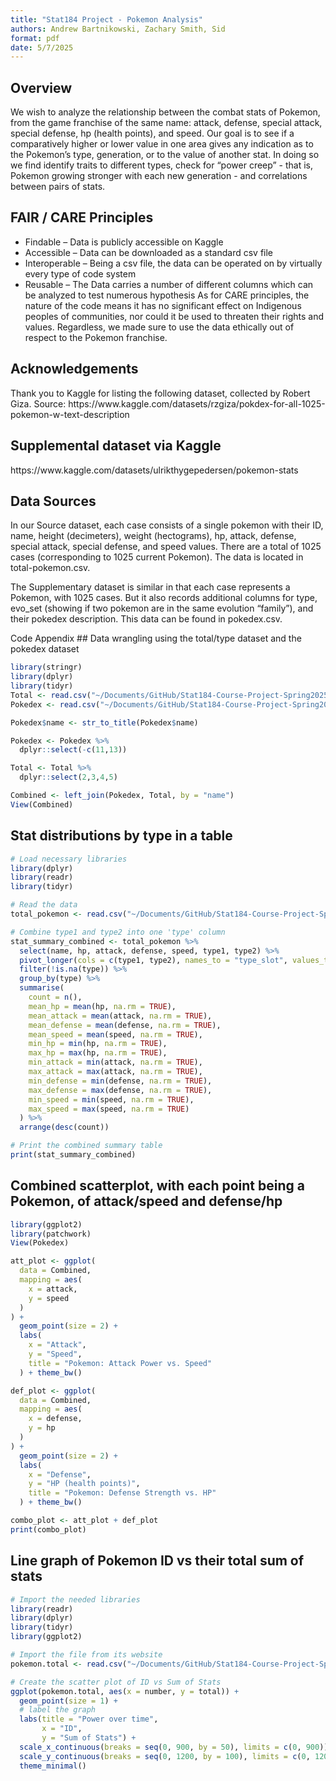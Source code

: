```yaml
---
title: "Stat184 Project - Pokemon Analysis"
authors: Andrew Bartnikowski, Zachary Smith, Sid
format: pdf
date: 5/7/2025
---
```

## Overview
We wish to analyze the relationship between the combat stats of Pokemon, from the game franchise of the same name: attack, defense, special attack, special defense, hp (health points), and speed. Our goal is to see if a comparatively higher or lower value in one area gives any indication as to the Pokemon's type, generation, or to the value of another stat. In doing so we find identify traits to different types, check for "power creep" - that is, Pokemon growing stronger with each new generation - and correlations between pairs of stats.

## FAIR / CARE Principles
- Findable – Data is publicly accessible on Kaggle
- Accessible – Data can be downloaded as a standard csv file
- Interoperable – Being a csv file, the data can be operated on by virtually every type of code system
- Reusable – The Data carries a number of different columns which can be analyzed to test numerous hypothesis
As for CARE principles, the nature of the code means it has no significant effect on Indigenous peoples of communities, nor could it be used to threaten their rights and values. Regardless, we made sure to use the data ethically out of respect to the Pokemon franchise.

## Acknowledgements
Thank you to Kaggle for listing the following dataset, collected by Robert Giza. Source: https://www.kaggle.com/datasets/rzgiza/pokdex-for-all-1025-pokemon-w-text-description

## Supplemental dataset via Kaggle
https://www.kaggle.com/datasets/ulrikthygepedersen/pokemon-stats

## Data Sources
In our Source dataset, each case consists of a single pokemon with their ID, name, height (decimeters), weight (hectograms), hp, attack, defense, special attack, special defense, and speed values. There are a total of 1025 cases (corresponding to 1025 current Pokemon). The data is located in total-pokemon.csv.

The Supplementary dataset is similar in that each case represents a Pokemon, with 1025 cases. But it also records additional columns for type, evo_set (showing if two pokemon are in the same evolution "family"), and their pokedex description. This data can be found in pokedex.csv.

Code Appendix
## Data wrangling using the total/type dataset and the pokedex dataset
```r
library(stringr)
library(dplyr)
library(tidyr)
Total <- read.csv("~/Documents/GitHub/Stat184-Course-Project-Spring2025/total-pokemon.csv")
Pokedex <- read.csv("~/Documents/GitHub/Stat184-Course-Project-Spring2025/pokedex.csv")

Pokedex$name <- str_to_title(Pokedex$name)

Pokedex <- Pokedex %>% 
  dplyr::select(-c(11,13))

Total <- Total %>% 
  dplyr::select(2,3,4,5)

Combined <- left_join(Pokedex, Total, by = "name")
View(Combined)
```
## Stat distributions by type in a table
```r
# Load necessary libraries
library(dplyr)
library(readr)
library(tidyr)

# Read the data
total_pokemon <- read.csv("~/Documents/GitHub/Stat184-Course-Project-Spring2025/total-pokemon.csv")

# Combine type1 and type2 into one 'type' column
stat_summary_combined <- total_pokemon %>%
  select(name, hp, attack, defense, speed, type1, type2) %>%
  pivot_longer(cols = c(type1, type2), names_to = "type_slot", values_to = "type") %>%
  filter(!is.na(type)) %>%
  group_by(type) %>%
  summarise(
    count = n(),
    mean_hp = mean(hp, na.rm = TRUE),
    mean_attack = mean(attack, na.rm = TRUE),
    mean_defense = mean(defense, na.rm = TRUE),
    mean_speed = mean(speed, na.rm = TRUE),
    min_hp = min(hp, na.rm = TRUE),
    max_hp = max(hp, na.rm = TRUE),
    min_attack = min(attack, na.rm = TRUE),
    max_attack = max(attack, na.rm = TRUE),
    min_defense = min(defense, na.rm = TRUE),
    max_defense = max(defense, na.rm = TRUE),
    min_speed = min(speed, na.rm = TRUE),
    max_speed = max(speed, na.rm = TRUE)
  ) %>%
  arrange(desc(count))

# Print the combined summary table
print(stat_summary_combined)

```


## Combined scatterplot, with each point being a Pokemon, of attack/speed and defense/hp
```r
library(ggplot2)
library(patchwork)
View(Pokedex)

att_plot <- ggplot(
  data = Combined,
  mapping = aes(
    x = attack,
    y = speed
  ) 
) +
  geom_point(size = 2) +
  labs(
    x = "Attack",
    y = "Speed",
    title = "Pokemon: Attack Power vs. Speed"
  ) + theme_bw()

def_plot <- ggplot(
  data = Combined,
  mapping = aes(
    x = defense,
    y = hp
  ) 
) +
  geom_point(size = 2) +
  labs(
    x = "Defense",
    y = "HP (health points)",
    title = "Pokemon: Defense Strength vs. HP"
  ) + theme_bw()

combo_plot <- att_plot + def_plot
print(combo_plot)
```
## Line graph of Pokemon ID vs their total sum of stats
```r
# Import the needed libraries
library(readr)
library(dplyr)
library(tidyr)
library(ggplot2)

# Import the file from its website
pokemon.total <- read.csv("~/Documents/GitHub/Stat184-Course-Project-Spring2025/total-pokemon.csv")

# Create the scatter plot of ID vs Sum of Stats
ggplot(pokemon.total, aes(x = number, y = total)) +
  geom_point(size = 1) +
  # label the graph
  labs(title = "Power over time",
       x = "ID",
       y = "Sum of Stats") + 
  scale_x_continuous(breaks = seq(0, 900, by = 50), limits = c(0, 900)) +
  scale_y_continuous(breaks = seq(0, 1200, by = 100), limits = c(0, 1200)) +
  theme_minimal()
```
